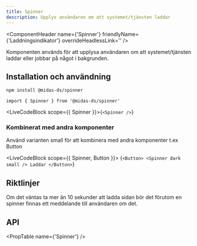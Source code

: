 ```yaml
---
title: Spinner
description: Upplys användaren om att systemet/tjänsten laddar
---
```




<ComponentHeader
  name={'Spinner'}
  friendlyName={'Laddningsindikator'}
  overrideHeadlessLink=''
/>

Komponenten används för att upplysa användaren om att systemet/tjänsten laddar eller jobbar på något i bakgrunden.

## Installation och användning

```bash npm2yarn
npm install @midas-ds/spinner
```

```tsx
import { Spinner } from '@midas-ds/spinner'
```

<LiveCodeBlock scope={{ Spinner }}>{`<Spinner />`}</LiveCodeBlock>

### Kombinerat med andra komponenter

Använd varianten small för att kombinera med andra komponenter t.ex Button

<LiveCodeBlock scope={{ Spinner, Button }}>
  {`<Button>
  <Spinner
    dark
    small
  />
  Laddar
</Button>`}
</LiveCodeBlock>

## Riktlinjer

Om det väntas ta mer än 10 sekunder att ladda sidan bör det förutom en spinner finnas ett meddelande till användaren om det.

## API

<PropTable name={'Spinner'} />
